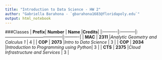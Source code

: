 ```yaml
---
title: "Introduction to Data Science - HW 2"
author: "Gabriella Barahona - `gbarahona1683@floridapoly.edu`"
output: html_notebook
---
```



###Classes
| **Prefix**| **Number** | **Name**                                 |**Credits**|
|:----------|:-----------|:-----------------------------------------|:----------|
| **MAC**   | **2311**   |_Analytic Geometry and Calculus 1_        |    4      | 
| **COP**   | **2073**   |_Intro to Data Science_                   |    3      |
| **COP**   | **2034**   |_Introduction to Programming using Python_|    3      |
| **CTS**   | **2375**   |_Cloud Infrastructure and Services_       |    3      |
